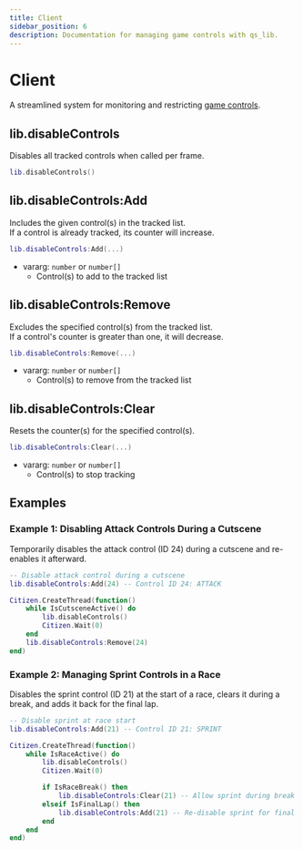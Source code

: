 ```yaml
---
title: Client
sidebar_position: 6
description: Documentation for managing game controls with qs_lib.
---
```


# Client

A streamlined system for monitoring and restricting [game controls](https://docs.fivem.net/docs/game-references/controls/#controls).

## lib.disableControls

Disables all tracked controls when called per frame.

```lua
lib.disableControls()
```

## lib.disableControls:Add

Includes the given control(s) in the tracked list.  
If a control is already tracked, its counter will increase.

```lua
lib.disableControls:Add(...)
```

- vararg: `number` or `number[]`
  - Control(s) to add to the tracked list

## lib.disableControls:Remove

Excludes the specified control(s) from the tracked list.  
If a control's counter is greater than one, it will decrease.

```lua
lib.disableControls:Remove(...)
```

- vararg: `number` or `number[]`
  - Control(s) to remove from the tracked list

## lib.disableControls:Clear

Resets the counter(s) for the specified control(s).

```lua
lib.disableControls:Clear(...)
```

- vararg: `number` or `number[]`
  - Control(s) to stop tracking

## Examples

### Example 1: Disabling Attack Controls During a Cutscene

Temporarily disables the attack control (ID 24) during a cutscene and re-enables it afterward.

```lua
-- Disable attack control during a cutscene
lib.disableControls:Add(24) -- Control ID 24: ATTACK

Citizen.CreateThread(function()
    while IsCutsceneActive() do
        lib.disableControls()
        Citizen.Wait(0)
    end
    lib.disableControls:Remove(24)
end)
```

### Example 2: Managing Sprint Controls in a Race

Disables the sprint control (ID 21) at the start of a race, clears it during a break, and adds it back for the final lap.

```lua
-- Disable sprint at race start
lib.disableControls:Add(21) -- Control ID 21: SPRINT

Citizen.CreateThread(function()
    while IsRaceActive() do
        lib.disableControls()
        Citizen.Wait(0)

        if IsRaceBreak() then
            lib.disableControls:Clear(21) -- Allow sprint during break
        elseif IsFinalLap() then
            lib.disableControls:Add(21) -- Re-disable sprint for final lap
        end
    end
end)
```